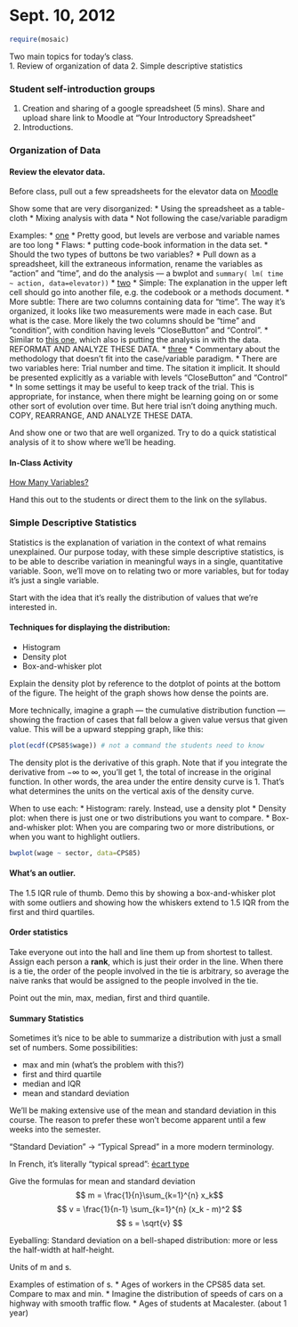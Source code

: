 Sept. 10, 2012
========================================================

```r
require(mosaic)
```

Two main topics for today's class.  
1. Review of organization of data
2. Simple descriptive statistics

### Student self-introduction groups 

1. Creation and sharing of a google spreadsheet (5 mins).  Share and upload share link to Moodle at "Your Introductory Spreadsheet"
2. Introductions.


### Organization of Data

#### Review the elevator data.

Before class, pull out a few spreadsheets for the elevator data on [Moodle](https://moodle.macalester.edu/mod/assign/view.php?id=17379)

Show some that are very disorganized:
* Using the spreadsheet as a table-cloth
* Mixing analysis with data
* Not following the case/variable paradigm

Examples:
* [one](https://docs.google.com/spreadsheet/ccc?key=0AgvRXaok3FvUdGFZSEFnZk80c1dKTzlxODFOVTNUTlE#gid=0)
    * Pretty good, but levels are verbose and variable names are too long
    * Flaws: 
        * putting code-book information in the data set.
        * Should the two types of buttons be two variables?
    * Pull down as a spreadsheet, kill the extraneous information, rename the variables as "action" and "time", and do the analysis --- a bwplot and `summary( lm( time ~ action, data=elevator))`
* [two](https://docs.google.com/spreadsheet/ccc?key=0Andwxe-uVyf8dGZwRVZBQVpXd0htTks4dXRWRkJGeXc#gid=0)
    * Simple: The explanation in the upper left cell should go into another file, e.g. the codebook or a methods document.
    * More subtle: There are two columns containing data for "time".  The way it's organized, it looks like two measurements were made in each case.  But what is the case.  More likely the two columns should be "time" and "condition", with condition having levels "CloseButton" and "Control".
    * Similar to [this one](https://docs.google.com/a/macalester.edu/spreadsheet/ccc?key=0AvkSI1vDQvR6dGhXRW5ycFl2REVJM1otRmlvSFk4OHc#gid=0
), which also is putting the analysis in with the data.  REFORMAT AND ANALYZE THESE DATA.
* [three](https://docs.google.com/spreadsheet/ccc?key=0AmgM7K-BfgQidExmbF8zZ05vVFRoeGtuZVVaR2hwWVE#gid=0)
    * Commentary about the methodology that doesn't fit into the case/variable paradigm.
    * There are two variables here: Trial number and time.  The sitation it implicit.  It should be presented explicitly as a variable with levels "CloseButton" and "Control"
    * In some settings it may be useful to keep track of the trial.  This is appropriate, for instance, when there might be learning going on or some other sort of evolution over time.  But here trial isn't doing anything much.  COPY, REARRANGE, AND ANALYZE THESE DATA.
    
    
And show one or two that are well organized.  Try to do a quick statistical analysis of it to show where we'll be heading.

#### In-Class Activity

[How Many Variables?](../Activities/HowManyVariables.html)

Hand this out to the students or direct them to the link on the syllabus.

### Simple Descriptive Statistics

Statistics is the explanation of variation in the context of what remains unexplained.  Our purpose today, with these simple descriptive statistics, is to be able to describe variation in meaningful ways in a single, quantitative variable.  Soon, we'll move on to relating two or more variables, but for today it's just a single variable.

Start with the idea that it's really the distribution of values that we're interested in.  

#### Techniques for displaying the distribution:
* Histogram
* Density plot
* Box-and-whisker plot

Explain the density plot by reference to the dotplot of points at the bottom of the figure.  The height of the graph shows how dense the points are.

More technically, imagine a graph --- the cumulative distribution function --- showing the fraction of cases that fall below a given value versus that given value.  This will be a upward stepping graph, like this:
```r
plot(ecdf(CPS85$wage)) # not a command the students need to know
```
The density plot is the derivative of this graph.  Note that if you integrate the derivative from $-\infty$ to $\infty$, you'll get 1, the total of increase in the original function.  In other words, the area under the entire density curve is 1.  That's what determines the units on the vertical axis of the density curve.

When to use each:
* Histogram: rarely.  Instead, use a density plot
* Density plot: when there is just one or two distributions you want to compare.
* Box-and-whisker plot: When you are comparing two or more distributions, or when you want to highlight outliers.

```r
bwplot(wage ~ sector, data=CPS85)
```

#### What's an outlier.

The 1.5 IQR rule of thumb.  Demo this by showing a box-and-whisker plot with some outliers and showing how the whiskers extend to 1.5 IQR from the first and third quartiles.

#### Order statistics

Take everyone out into the hall and line them up from shortest to tallest.  Assign each person a **rank**, which is just their order in the line.  When there is a tie, the order of the people involved in the tie is arbitrary, so average the naive ranks that would be assigned to the people involved in the tie.

Point out the min, max, median, first and third quantile.

#### Summary Statistics

Sometimes it's nice to be able to summarize a distribution with just a small set of numbers.  Some possibilities:

* max and min (what's the problem with this?)
* first and third quartile
* median and IQR
* mean and standard deviation

We'll be making extensive use of the mean and standard deviation in this course.  The reason to prefer these won't become apparent until a few weeks into the semester.

"Standard Deviation" -> "Typical Spread" in a more modern terminology.

In French, it's literally "typical spread": [ėcart type](http://fr.wikipedia.org/wiki/%C3%89cart_type)

Give the formulas for mean and standard deviation
$$ m = \frac{1}{n}\sum_{k=1}^{n} x_k$$
$$ v = \frac{1}{n-1} \sum_{k=1}^{n} (x_k - m)^2 $$
$$ s = \sqrt{v} $$

Eyeballing: Standard deviation on a bell-shaped distribution: more or less the half-width at half-height.

Units of m and s.  

Examples of estimation of s.
* Ages of workers in the CPS85 data set.  Compare to max and min.
* Imagine the distribution of speeds of cars on a highway with smooth traffic flow.
* Ages of students at Macalester. (about 1 year)